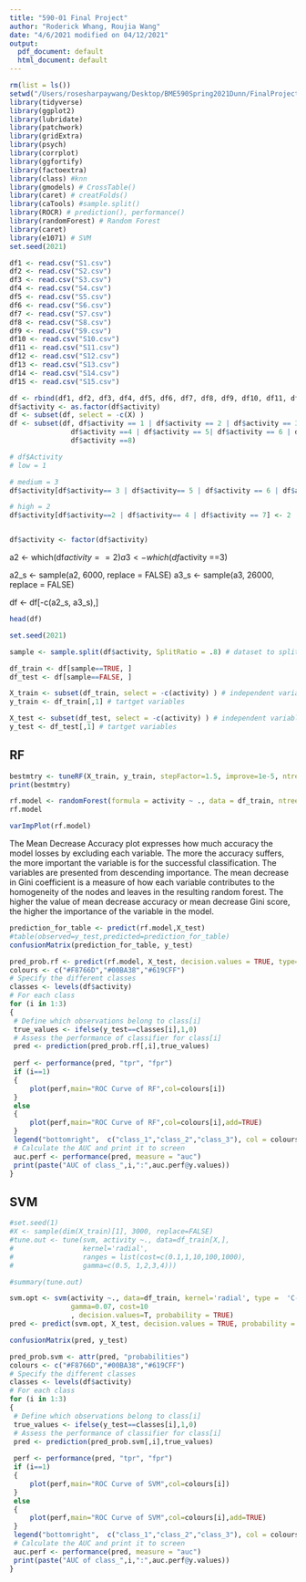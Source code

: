 ```yaml
---
title: "590-01 Final Project"
author: "Roderick Whang, Roujia Wang"
date: "4/6/2021 modified on 04/12/2021"
output:
  pdf_document: default
  html_document: default
---
```


```r
rm(list = ls())
setwd("/Users/rosesharpaywang/Desktop/BME590Spring2021Dunn/FinalProject/590-01-project/Roujia")
library(tidyverse)
library(ggplot2)
library(lubridate)
library(patchwork)
library(gridExtra)
library(psych)
library(corrplot)
library(ggfortify)
library(factoextra)
library(class) #knn
library(gmodels) # CrossTable()
library(caret) # creatFolds()
library(caTools) #sample.split()
library(ROCR) # prediction(), performance()
library(randomForest) # Random Forest
library(caret)
library(e1071) # SVM
set.seed(2021)

df1 <- read.csv("S1.csv")
df2 <- read.csv("S2.csv")
df3 <- read.csv("S3.csv")
df4 <- read.csv("S4.csv")
df5 <- read.csv("S5.csv")
df6 <- read.csv("S6.csv")
df7 <- read.csv("S7.csv")
df8 <- read.csv("S8.csv")
df9 <- read.csv("S9.csv")
df10 <- read.csv("S10.csv")
df11 <- read.csv("S11.csv")
df12 <- read.csv("S12.csv")
df13 <- read.csv("S13.csv")
df14 <- read.csv("S14.csv")
df15 <- read.csv("S15.csv")

df <- rbind(df1, df2, df3, df4, df5, df6, df7, df8, df9, df10, df11, df12, df13, df14, df15) 
df$activity <- as.factor(df$activity)
df <- subset(df, select = -c(X) )
df <- subset(df, df$activity == 1 | df$activity == 2 | df$activity == 3 | 
               df$activity ==4 | df$activity == 5| df$activity == 6 | df$activity == 7 | 
               df$activity ==8)

# df$Activity
# low = 1

# medium = 3
df$activity[df$activity== 3 | df$activity== 5 | df$activity == 6 | df$activity == 8] <- 3

# high = 2
df$activity[df$activity==2 | df$activity== 4 | df$activity == 7] <- 2


df$activity <- factor(df$activity)
```

a2 <- which(df$activity ==2)
a3 <- which(df$activity ==3)

a2_s <- sample(a2, 6000, replace = FALSE)
a3_s <- sample(a3, 26000, replace = FALSE)

df <- df[-c(a2_s, a3_s),]



```r
head(df)

```

```r
set.seed(2021) 

sample <- sample.split(df$activity, SplitRatio = .8) # dataset to split it into 80:20

df_train <- df[sample==TRUE, ]
df_test <- df[sample==FALSE, ]

X_train <- subset(df_train, select = -c(activity) ) # independent variables
y_train <- df_train[,1] # tartget variables

X_test <- subset(df_test, select = -c(activity) ) # independent variables
y_test <- df_test[,1] # tartget variables
```

## RF

```r
bestmtry <- tuneRF(X_train, y_train, stepFactor=1.5, improve=1e-5, ntree=700)
print(bestmtry)
```

```r
rf.model <- randomForest(formula = activity ~ ., data = df_train, ntree=700, mtry=3, importance = TRUE, type="prob")
rf.model
```

```r
varImpPlot(rf.model)
```
The Mean Decrease Accuracy plot expresses how much accuracy the model losses by excluding each variable. The more the accuracy suffers, the more important the variable is for the successful classification. The variables are presented from descending importance. The mean decrease in Gini coefficient is a measure of how each variable contributes to the homogeneity of the nodes and leaves in the resulting random forest. The higher the value of mean decrease accuracy or mean decrease Gini score, the higher the importance of the variable in the model.

```r
prediction_for_table <- predict(rf.model,X_test)
#table(observed=y_test,predicted=prediction_for_table)
confusionMatrix(prediction_for_table, y_test)
```
```r
pred_prob.rf <- predict(rf.model, X_test, decision.values = TRUE, type="prob")
colours <- c("#F8766D","#00BA38","#619CFF")
# Specify the different classes 
classes <- levels(df$activity)
# For each class
for (i in 1:3)
{
 # Define which observations belong to class[i]
 true_values <- ifelse(y_test==classes[i],1,0)
 # Assess the performance of classifier for class[i]
 pred <- prediction(pred_prob.rf[,i],true_values)
 
 perf <- performance(pred, "tpr", "fpr")
 if (i==1)
 {
     plot(perf,main="ROC Curve of RF",col=colours[i]) 
 }
 else
 {
     plot(perf,main="ROC Curve of RF",col=colours[i],add=TRUE) 
 }
 legend("bottomright",  c("class_1","class_2","class_3"), col = colours, lty= 1, horiz=TRUE)
 # Calculate the AUC and print it to screen
 auc.perf <- performance(pred, measure = "auc")
 print(paste("AUC of class_",i,":",auc.perf@y.values))
}
```


## SVM
```r
#set.seed(1)
#X <- sample(dim(X_train)[1], 3000, replace=FALSE)
#tune.out <- tune(svm, activity ~., data=df_train[X,], 
#                 kernel='radial', 
#                 ranges = list(cost=c(0.1,1,10,100,1000),
#                 gamma=c(0.5, 1,2,3,4)))

#summary(tune.out)
```

```r
svm.opt <- svm(activity ~., data=df_train, kernel='radial', type =  'C-classification',
               gamma=0.07, cost=10
               , decision.values=T, probability = TRUE)
pred <- predict(svm.opt, X_test, decision.values = TRUE, probability = TRUE)

confusionMatrix(pred, y_test)
```


```r
pred_prob.svm <- attr(pred, "probabilities")
colours <- c("#F8766D","#00BA38","#619CFF")
# Specify the different classes 
classes <- levels(df$activity)
# For each class
for (i in 1:3)
{
 # Define which observations belong to class[i]
 true_values <- ifelse(y_test==classes[i],1,0)
 # Assess the performance of classifier for class[i]
 pred <- prediction(pred_prob.svm[,i],true_values)
 
 perf <- performance(pred, "tpr", "fpr")
 if (i==1)
 {
     plot(perf,main="ROC Curve of SVM",col=colours[i]) 
 }
 else
 {
     plot(perf,main="ROC Curve of SVM",col=colours[i],add=TRUE) 
 }
 legend("bottomright",  c("class_1","class_2","class_3"), col = colours, lty= 1, horiz=TRUE)
 # Calculate the AUC and print it to screen
 auc.perf <- performance(pred, measure = "auc")
 print(paste("AUC of class_",i,":",auc.perf@y.values))
}
```


